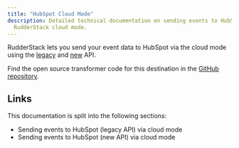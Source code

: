 ```yaml
---
title: "HubSpot Cloud Mode"
description: Detailed technical documentation on sending events to HubSpot using the
  RudderStack cloud mode.
---
```


RudderStack lets you send your event data to HubSpot via the <Link to="/destinations/rudderstack-connection-modes/#cloud-mode">cloud mode</Link> using the [legacy](https://legacydocs.hubspot.com/docs/overview?_ga=2.34803302.670362313.1663315856-97001172.1658910392) and [new](https://developers.hubspot.com/docs/api/overview) API.


<div class="infoBlock">
Find the open source transformer code for this destination in the <a href="https://github.com/rudderlabs/rudder-transformer/tree/master/v0/destinations/hs">GitHub repository</a>.
</div>

## Links

This documentation is split into the following sections:

- <Link to="/destinations/streaming-destinations/hubspot/hubspot-cloud-mode/hubspot-legacy-api-cloud/">Sending events to HubSpot (legacy API) via cloud mode</Link>
- <Link to="/destinations/streaming-destinations/hubspot/hubspot-cloud-mode/hubspot-new-api-cloud">Sending events to HubSpot (new API) via cloud mode</Link>